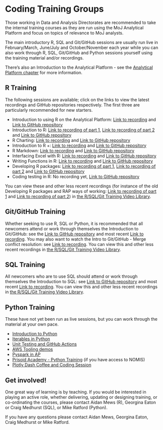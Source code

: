 # Coding Training Groups {#CTG}

Those working in Data and Analysis Directorates are recommended to take the internal training courses as they are run using the MoJ Analytical Platform and focus on topics of relevance to MoJ analysts. 

The main introductory R, SQL and Git/GitHub sessions are usually run live in February/March, June/July and October/November each year while you can also work through R, SQL, Git/GitHub and Python sessions yourself using the training material and/or recordings. 

There's also an Introduction to the Analytical Platform - see the [Analytical Platform chapter](#AP) for more information.   

## R Training

The following sessions are available; click on the links to view the latest recordings and GitHub repositories respectively. The first three are particularly recommended for new starters.   

* Introduction to using R on the Analytical Platform: [Link to recording](https://justiceuk.sharepoint.com/:v:/s/RTrainingGroup/EeGNNNcZsSJEnXR3U-hm_sgBOYSV0fbqCZzqWu07EmLGrg) and [Link to GitHub repository](https://github.com/moj-analytical-services/intro_using_r_on_ap)
* Introduction to R: [Link to recording of part 1](https://justiceuk.sharepoint.com/:v:/s/RTrainingGroup/EerNKY0RxDpGkBdghhozh5YBwmu8GX6uEVj_BpG9SUH55A?nav=eyJyZWZlcnJhbEluZm8iOnsicmVmZXJyYWxBcHAiOiJTdHJlYW1XZWJBcHAiLCJyZWZlcnJhbFZpZXciOiJTaGFyZURpYWxvZy1MaW5rIiwicmVmZXJyYWxBcHBQbGF0Zm9ybSI6IldlYiIsInJlZmVycmFsTW9kZSI6InZpZXcifX0%3D&e=znse2y), [Link to recording of part 2](https://justiceuk.sharepoint.com/:v:/s/RTrainingGroup/EWJ8XFWSzCZCluBLHf6GYmwBHT3zfu-L7qBgbh6WVkG9vA?nav=eyJyZWZlcnJhbEluZm8iOnsicmVmZXJyYWxBcHAiOiJTdHJlYW1XZWJBcHAiLCJyZWZlcnJhbFZpZXciOiJTaGFyZURpYWxvZy1MaW5rIiwicmVmZXJyYWxBcHBQbGF0Zm9ybSI6IldlYiIsInJlZmVycmFsTW9kZSI6InZpZXcifX0%3D&e=um2wGT) and [Link to GitHub repository](https://github.com/moj-analytical-services/IntroRTraining)
* R Charting: [Link to recording](https://justiceuk.sharepoint.com/:v:/s/RTrainingGroup/EYU7xgwg7e1DklXKsSkJvcMBvT2BKBoYOcKX3Y6z37ChUw?nav=eyJyZWZlcnJhbEluZm8iOnsicmVmZXJyYWxBcHAiOiJTdHJlYW1XZWJBcHAiLCJyZWZlcnJhbFZpZXciOiJTaGFyZURpYWxvZy1MaW5rIiwicmVmZXJyYWxBcHBQbGF0Zm9ybSI6IldlYiIsInJlZmVycmFsTW9kZSI6InZpZXcifX0%3D&e=qAhfNU) and [Link to GitHub repository](https://github.com/moj-analytical-services/ggplotTraining)
* Introduction to R +: [Link to recording](https://justiceuk.sharepoint.com/:v:/s/RTrainingGroup/EeeduKFUm2VCgnoe5mtVasABFaZjv0YDfNDm_UmxqsPDhQ?e=U7TbgO&nav=eyJwbGF5YmFja09wdGlvbnMiOnt9LCJyZWZlcnJhbEluZm8iOnsicmVmZXJyYWxBcHAiOiJTdHJlYW1QbGF5bGlzdCIsInJlZmVycmFsTW9kZSI6Im1pcyIsInJlZmVycmFsVmlldyI6InZpZGVvYWN0aW9ucy1zaGFyZSIsInJlZmVycmFsUGxheWJhY2tTZXNzaW9uSWQiOiI1MThkYWVmZC1kNjg5LTRiODQtOWVhNC1kY2IwYmM5MWYzYmEifX0%3D) and [Link to GitHub repository](https://github.com/moj-analytical-services/intro_r_training_extension)
*	R Markdown: [Link to recording](https://justiceuk.sharepoint.com/:v:/s/RTrainingGroup/EZ8leTMa301IgaE5ErPEe_gBoYiJyrj7SdSG0Dl87TiTQQ?e=Yx1iga&nav=eyJwbGF5YmFja09wdGlvbnMiOnt9LCJyZWZlcnJhbEluZm8iOnsicmVmZXJyYWxBcHAiOiJTdHJlYW1QbGF5bGlzdCIsInJlZmVycmFsTW9kZSI6Im1pcyIsInJlZmVycmFsVmlldyI6InZpZGVvYWN0aW9ucy1zaGFyZSIsInJlZmVycmFsUGxheWJhY2tTZXNzaW9uSWQiOiI1MThkYWVmZC1kNjg5LTRiODQtOWVhNC1kY2IwYmM5MWYzYmEifX0%3D) and [Link to GitHub repository](https://github.com/moj-analytical-services/rmarkdown_training)
*	Interfacing Excel with R: [Link to recording](https://justiceuk.sharepoint.com/:v:/s/RTrainingGroup/EesiimYvyj1Ml3xuoHDTi8sBjOT4VpR4r0gHULjeqMw7PQ?e=jclmy9&nav=eyJwbGF5YmFja09wdGlvbnMiOnt9LCJyZWZlcnJhbEluZm8iOnsicmVmZXJyYWxBcHAiOiJTdHJlYW1QbGF5bGlzdCIsInJlZmVycmFsTW9kZSI6Im1pcyIsInJlZmVycmFsVmlldyI6InZpZGVvYWN0aW9ucy1zaGFyZSIsInJlZmVycmFsUGxheWJhY2tTZXNzaW9uSWQiOiI1MThkYWVmZC1kNjg5LTRiODQtOWVhNC1kY2IwYmM5MWYzYmEifX0%3D) and [Link to GitHub repository](https://github.com/moj-analytical-services/r-excel-training)
*	Writing Functions in R: [Link to recording](https://justiceuk.sharepoint.com/:v:/s/RTrainingGroup/Eey_oaineGpJhByXGLY4SK4BTa9O12Jmw4J3C6c7QKnZEg?e=tKO0bg&nav=eyJwbGF5YmFja09wdGlvbnMiOnt9LCJyZWZlcnJhbEluZm8iOnsicmVmZXJyYWxBcHAiOiJTdHJlYW1QbGF5bGlzdCIsInJlZmVycmFsTW9kZSI6Im1pcyIsInJlZmVycmFsVmlldyI6InZpZGVvYWN0aW9ucy1zaGFyZSIsInJlZmVycmFsUGxheWJhY2tTZXNzaW9uSWQiOiI1MThkYWVmZC1kNjg5LTRiODQtOWVhNC1kY2IwYmM5MWYzYmEifX0%3D) and [Link to GitHub repository](https://github.com/moj-analytical-services/writing_functions_in_r)
*	Developing R packages: [Link to recording of part 1](https://justiceuk.sharepoint.com/:v:/s/RTrainingGroup/EZt5hIEtWWtErEfDby6rtosBOPep_VA9xCYuz1HquMh6Kw?e=7J6N1J&nav=eyJwbGF5YmFja09wdGlvbnMiOnt9LCJyZWZlcnJhbEluZm8iOnsicmVmZXJyYWxBcHAiOiJTdHJlYW1QbGF5bGlzdCIsInJlZmVycmFsTW9kZSI6Im1pcyIsInJlZmVycmFsVmlldyI6InZpZGVvYWN0aW9ucy1zaGFyZSIsInJlZmVycmFsUGxheWJhY2tTZXNzaW9uSWQiOiI1MThkYWVmZC1kNjg5LTRiODQtOWVhNC1kY2IwYmM5MWYzYmEifX0%3D), [Link to recording of part 2](https://justiceuk.sharepoint.com/:v:/s/RTrainingGroup/EZnlJu3ZYXtEiqNxy0Xu87sBBeC9RIqHpeOoZUTUORKW1w?e=0ixeRU&nav=eyJwbGF5YmFja09wdGlvbnMiOnt9LCJyZWZlcnJhbEluZm8iOnsicmVmZXJyYWxBcHAiOiJTdHJlYW1QbGF5bGlzdCIsInJlZmVycmFsTW9kZSI6Im1pcyIsInJlZmVycmFsVmlldyI6InZpZGVvYWN0aW9ucy1zaGFyZSIsInJlZmVycmFsUGxheWJhY2tTZXNzaW9uSWQiOiI1MThkYWVmZC1kNjg5LTRiODQtOWVhNC1kY2IwYmM5MWYzYmEifX0%3D) and [Link to GitHub repository](https://github.com/moj-analytical-services/rpackage_training)
*	Coding testing in R: No recording yet, [Link to GitHub repository](https://github.com/moj-analytical-services/codetestingtraining)

You can view these and other less recent recordings (for instance of the old Developing R packages and RAP ways of working: [Link to recording of part 1](https://justiceuk.sharepoint.com/:v:/s/RTrainingGroup/EVLraPPmYUNMl_OHUE8OLYoBKx0oNkRhM-W1Z9uXHlQIuw?e=HiDg79&nav=eyJwbGF5YmFja09wdGlvbnMiOnt9LCJyZWZlcnJhbEluZm8iOnsicmVmZXJyYWxBcHAiOiJTdHJlYW1QbGF5bGlzdCIsInJlZmVycmFsTW9kZSI6Im1pcyIsInJlZmVycmFsVmlldyI6InZpZGVvYWN0aW9ucy1zaGFyZSIsInJlZmVycmFsUGxheWJhY2tTZXNzaW9uSWQiOiI1MThkYWVmZC1kNjg5LTRiODQtOWVhNC1kY2IwYmM5MWYzYmEifX0%3D) and [Link to recording of part 2](https://justiceuk.sharepoint.com/:v:/s/RTrainingGroup/EQaKrVcb1q9ElYSGYpZRpbgBsnyXs-SPywz2wpVi41k62Q?e=badkcs&nav=eyJwbGF5YmFja09wdGlvbnMiOnt9LCJyZWZlcnJhbEluZm8iOnsicmVmZXJyYWxBcHAiOiJTdHJlYW1QbGF5bGlzdCIsInJlZmVycmFsTW9kZSI6Im1pcyIsInJlZmVycmFsVmlldyI6InZpZGVvYWN0aW9ucy1zaGFyZSIsInJlZmVycmFsUGxheWJhY2tTZXNzaW9uSWQiOiI1MThkYWVmZC1kNjg5LTRiODQtOWVhNC1kY2IwYmM5MWYzYmEifX0%3D)) in [the R/SQL/Git Training Video Library](https://justiceuk.sharepoint.com/:u:/s/RTrainingGroup/EQmizR4ln25Hotr46oEK5_EBEzsyuy5PjQ7x0KEM_my-Qg?e=LUl8bw).

## Git/GitHub Training

Whether seeking to use R, SQL or Python, it is recommended that all newcomers attend or work through themselves the Introduction to Git/GitHub: see the [Link to GitHub repository](https://github.com/moj-analytical-services/intro_to_github_training) and most recent [Link to recording](https://justiceuk.sharepoint.com/:v:/s/RTrainingGroup/EZONfsfWvEVGmDIB_1UKr-QB-J21PnLMRuWGC96CIRMZ-g?nav=eyJyZWZlcnJhbEluZm8iOnsicmVmZXJyYWxBcHAiOiJTdHJlYW1XZWJBcHAiLCJyZWZlcnJhbFZpZXciOiJTaGFyZURpYWxvZy1MaW5rIiwicmVmZXJyYWxBcHBQbGF0Zm9ybSI6IldlYiIsInJlZmVycmFsTW9kZSI6InZpZXcifX0%3D&e=KuRJfa). You may also want to watch the Intro to Git/GitHub - Merge conflict resolution: see [Link to recording](https://justiceuk.sharepoint.com/:v:/s/RTrainingGroup/Eal0DSr7iKxFiZtSiS0tpTYBaXvrItHzKtYjGogR5Hd7eQ?e=BYjSen&nav=eyJwbGF5YmFja09wdGlvbnMiOnt9LCJyZWZlcnJhbEluZm8iOnsicmVmZXJyYWxBcHAiOiJTdHJlYW1QbGF5bGlzdCIsInJlZmVycmFsTW9kZSI6Im1pcyIsInJlZmVycmFsVmlldyI6InZpZGVvYWN0aW9ucy1zaGFyZSIsInJlZmVycmFsUGxheWJhY2tTZXNzaW9uSWQiOiI1MThkYWVmZC1kNjg5LTRiODQtOWVhNC1kY2IwYmM5MWYzYmEifX0%3D). You can view this and other less recent recordings in [the R/SQL/Git Training Video Library](https://justiceuk.sharepoint.com/:u:/s/RTrainingGroup/EQmizR4ln25Hotr46oEK5_EBEzsyuy5PjQ7x0KEM_my-Qg?e=LUl8bw).

## SQL Training

All newcomers who are to use SQL should attend or work through themselves the Introduction to SQL: see [Link to GitHub repository](https://github.com/moj-analytical-services/sql_training) and most recent [Link to recording](https://justiceuk.sharepoint.com/:v:/s/RTrainingGroup/ER2vHh9uKq1Lk12I1gfsDrUBjB5CxWTJy5LreAcM19JMag?e=sE8AlS&nav=eyJwbGF5YmFja09wdGlvbnMiOnt9LCJyZWZlcnJhbEluZm8iOnsicmVmZXJyYWxBcHAiOiJTdHJlYW1QbGF5bGlzdCIsInJlZmVycmFsTW9kZSI6Im1pcyIsInJlZmVycmFsVmlldyI6InZpZGVvYWN0aW9ucy1zaGFyZSIsInJlZmVycmFsUGxheWJhY2tTZXNzaW9uSWQiOiI1MThkYWVmZC1kNjg5LTRiODQtOWVhNC1kY2IwYmM5MWYzYmEifX0%3D). You can view this and other less recent recordings in [the R/SQL/Git Training Video Library](https://justiceuk.sharepoint.com/:u:/s/RTrainingGroup/EQmizR4ln25Hotr46oEK5_EBEzsyuy5PjQ7x0KEM_my-Qg?e=LUl8bw).

## Python Training

These have not yet been run as live sessions, but you can work through the material at your own pace.

* [Introduction to Python](https://github.com/moj-analytical-services/intro-to-python)
* [Iterables in Python](https://github.com/moj-analytical-services/python-training-iterables)
* [Unit Testing and GitHub Actions](https://github.com/moj-analytical-services/actions-workshop)
* [AWS Tooling demos](https://github.com/moj-analytical-services/mojap-aws-tools-demo)
* [Pyspark in AP](https://github.com/moj-analytical-services/pyspark-in-AP-guidance)
* [Prisoid Academy - Python Training](https://github.com/moj-analytical-services/Prisoid-Academy/tree/main/Python) (if you have access to NOMIS)
* [Plotly Dash Coffee and Coding Session](https://github.com/moj-analytical-services/Coffee-and-Coding/tree/master/2020-04-14%20Python%20webapps%20using%20Plotly%20Dash)

## Get involved!

One great way of learning is by teaching. If you would be interested in playing an active role, whether delivering, updating or designing training, or co-ordinating the courses, please contact Aidan Mews (R), Georgina Eaton or Craig Medhurst (SQL), or Mike Ratford (Python).

If you have any questions please contact Aidan Mews, Georgina Eaton, Craig Medhurst or Mike Ratford.
